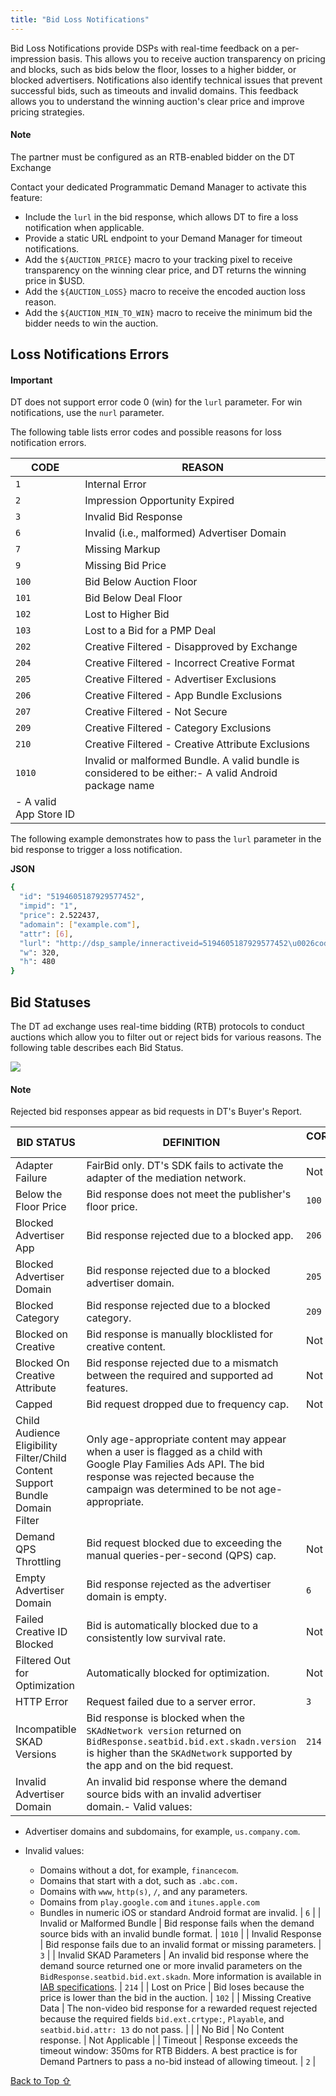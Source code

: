 ```yaml
---
title: "Bid Loss Notifications"
---
```


Bid Loss Notifications provide DSPs with real-time feedback on a per-impression basis. This allows you to receive auction transparency on pricing and blocks, such as bids below the floor, losses to a higher bidder, or blocked advertisers. Notifications also identify technical issues that prevent successful bids, such as timeouts and invalid domains. This feedback allows you to understand the winning auction's clear price and improve pricing strategies.

#### Note

The partner must be configured as an RTB-enabled bidder on the DT Exchange

Contact your dedicated Programmatic Demand Manager to activate this feature:

* Include the `lurl` in the bid response, which allows DT to fire a loss notification when applicable.
* Provide a static URL endpoint to your Demand Manager for timeout notifications.
* Add the `${AUCTION_PRICE}` macro to your tracking pixel to receive transparency on the winning clear price, and DT returns the winning price in \$USD.
* Add the `${AUCTION_LOSS}` macro to receive the encoded auction loss reason.
* Add the `${AUCTION_MIN_TO_WIN}` macro to receive the minimum bid the bidder needs to win the auction.

## Loss Notifications Errors

#### Important

DT does not support error code 0 (win) for the `lurl` parameter. For win notifications, use the `nurl` parameter.

The following table lists error codes and possible reasons for loss notification errors.

| CODE   | REASON                                                                                                                       |
| ------ | ---------------------------------------------------------------------------------------------------------------------------- |
| `1`    | Internal Error                                                                                                               |
| `2`    | Impression Opportunity Expired                                                                                               |
| `3`    | Invalid Bid Response                                                                                                         |
| `6`    | Invalid (i.e., malformed) Advertiser Domain                                                                                  |
| `7`    | Missing Markup                                                                                                               |
| `9`    | Missing Bid Price                                                                                                            |
| `100`  | Bid Below Auction Floor                                                                                                      |
| `101`  | Bid Below Deal Floor                                                                                                         |
| `102`  | Lost to Higher Bid                                                                                                           |
| `103`  | Lost to a Bid for a PMP Deal                                                                                                 |
| `202`  | Creative Filtered - Disapproved by Exchange                                                                                  |
| `204`  | Creative Filtered - Incorrect Creative Format                                                                                |
| `205`  | Creative Filtered - Advertiser Exclusions                                                                                    |
| `206`  | Creative Filtered - App Bundle Exclusions                                                                                    |
| `207`  | Creative Filtered - Not Secure                                                                                               |
| `209`  | Creative Filtered - Category Exclusions                                                                                      |
| `210`  | Creative Filtered - Creative Attribute Exclusions                                                                            |
| `1010` | Invalid or malformed Bundle. A valid bundle is considered to be either:- A valid Android package name
- A valid App Store ID |

The following example demonstrates how to pass the `lurl` parameter in the bid response to trigger a loss notification.

**JSON**

```bash
{
  "id": "5194605187929577452",
  "impid": "1",
  "price": 2.522437,
  "adomain": ["example.com"],
  "attr": [6],
  "lurl": "http://dsp_sample/inneractiveid=5194605187929577452\u0026code=${AUCTION_LOSS}",
  "w": 320,
  "h": 480
}
```



## Bid Statuses

The DT ad exchange uses real-time bidding (RTB) protocols to conduct auctions which allow you to filter out or reject bids for various reasons. The following table describes each Bid Status.

<Frame caption="buyers.png">
  <img src="https://developer.digitalturbine.com/hc/article_attachments/10554871124509" />
</Frame>

#### Note

Rejected bid responses appear as bid requests in DT's Buyer's Report.

| BID STATUS                                                                   | DEFINITION                                                                                                                                                                                                                                                                                                                                                                                                                                                                                             | CORRESPONDING LURL |
| ---------------------------------------------------------------------------- | ------------------------------------------------------------------------------------------------------------------------------------------------------------------------------------------------------------------------------------------------------------------------------------------------------------------------------------------------------------------------------------------------------------------------------------------------------------------------------------------------------ | ------------------ |
| Adapter Failure                                                              | FairBid only. DT's SDK fails to activate the adapter of the mediation network.                                                                                                                                                                                                                                                                                                                                                                                                                         | Not Applicable     |
| Below the Floor Price                                                        | Bid response does not meet the publisher's floor price.                                                                                                                                                                                                                                                                                                                                                                                                                                                | `100`              |
| Blocked Advertiser App                                                       | Bid response rejected due to a blocked app.                                                                                                                                                                                                                                                                                                                                                                                                                                                            | `206`              |
| Blocked Advertiser Domain                                                    | Bid response rejected due to a blocked advertiser domain.                                                                                                                                                                                                                                                                                                                                                                                                                                              | `205`              |
| Blocked Category                                                             | Bid response rejected due to a blocked category.                                                                                                                                                                                                                                                                                                                                                                                                                                                       | `209`              |
| Blocked on Creative                                                          | Bid response is manually blocklisted for creative content.                                                                                                                                                                                                                                                                                                                                                                                                                                             | Not Applicable     |
| Blocked On Creative Attribute                                                | Bid response rejected due to a mismatch between the required and supported ad features.                                                                                                                                                                                                                                                                                                                                                                                                                | Not Applicable     |
| Capped                                                                       | Bid request dropped due to frequency cap.                                                                                                                                                                                                                                                                                                                                                                                                                                                              | Not Applicable     |
| Child Audience Eligibility Filter/Child Content Support Bundle Domain Filter | Only age-appropriate content may appear when a user is flagged as a child with Google Play Families Ads API. The bid response was rejected because the campaign was determined to be not age-appropriate.                                                                                                                                                                                                                                                                                              |                   |
| Demand QPS Throttling                                                        | Bid request blocked due to exceeding the manual queries-per-second (QPS) cap.                                                                                                                                                                                                                                                                                                                                                                                                                          | Not Applicable     |
| Empty Advertiser Domain                                                      | Bid response rejected as the advertiser domain is empty.                                                                                                                                                                                                                                                                                                                                                                                                                                               | `6`                |
| Failed Creative ID Blocked                                                   | Bid is automatically blocked due to a consistently low survival rate.                                                                                                                                                                                                                                                                                                                                                                                                                                  | Not Applicable     |
| Filtered Out for Optimization                                                | Automatically blocked for optimization.                                                                                                                                                                                                                                                                                                                                                                                                                                                                | Not Applicable     |
| HTTP Error                                                                   | Request failed due to a server error.                                                                                                                                                                                                                                                                                                                                                                                                                                                                  | `3`                |
| Incompatible SKAD Versions                                                   | Bid response is blocked when the `SKAdNetwork version` returned on `BidResponse.seatbid.bid.ext.skadn.version` is higher than the `SKAdNetwork` supported by the app and on the bid request.                                                                                                                                                                                                                                                                                                           | `214`              |
| Invalid Advertiser Domain                                                    | An invalid bid response where the demand source bids with an invalid advertiser domain.- Valid values:
  * Advertiser domains and subdomains, for example, `us.company.com`.

- Invalid values:

  * Domains without a dot, for example, `financecom`.
  * Domains that start with a dot, such as `.abc.com.`
  * Domains with `www`, `http(s)`, `/`, and any parameters.
  * Domains from `play.google.com` and `itunes.apple.com`
  * Bundles in numeric iOS or standard Android format are invalid. | `6`                |
| Invalid or Malformed Bundle                                                  | Bid response fails when the demand source bids with an invalid bundle format.                                                                                                                                                                                                                                                                                                                                                                                                                          | `1010`             |
| Invalid Response                                                             | Bid response fails due to an invalid format or missing parameters.                                                                                                                                                                                                                                                                                                                                                                                                                                     | `3`                |
| Invalid SKAD Parameters                                                      | An invalid bid response where the demand source returned one or more invalid parameters on the `BidResponse.seatbid.bid.ext.skadn`. More information is available in [IAB specifications](https://github.com/InteractiveAdvertisingBureau/openrtb/blob/6f675a9a85bee693bddf6f46aacd0043344bed0f/extensions/community_extensions/skadnetwork.md).                                                                                                                                                      | `214`              |
| Lost on Price                                                                | Bid loses because the price is lower than the bid in the auction.                                                                                                                                                                                                                                                                                                                                                                                                                                      | `102`              |
| Missing Creative Data                                                        | The non-video bid response for a rewarded request rejected because the required fields `bid.ext.crtype:`, `Playable`, and `seatbid.bid.attr: 13` do not pass.                                                                                                                                                                                                                                                                                                                                         |                   |
| No Bid                                                                       | No Content response.                                                                                                                                                                                                                                                                                                                                                                                                                                                                                   | Not Applicable     |
| Timeout                                                                      | Response exceeds the timeout window: 350ms for RTB Bidders. A best practice is for Demand Partners to pass a no-bid instead of allowing timeout.                                                                                                                                                                                                                                                                                                                                                       | `2`                |

[Back to Top ⇧](#top)
